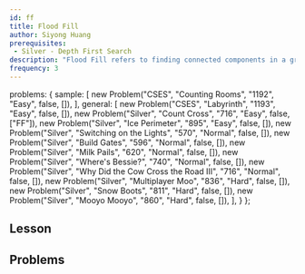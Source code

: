```yaml
---
id: ff
title: Flood Fill
author: Siyong Huang
prerequisites: 
 - Silver - Depth First Search
description: "Flood Fill refers to finding connected components in a graph that is respresented by a grid."
frequency: 3
---
```



  problems: {
    sample: [
      new Problem("CSES", "Counting Rooms", "1192", "Easy", false, []),
    ],
    general: [
      new Problem("CSES", "Labyrinth", "1193", "Easy", false, []),
      new Problem("Silver", "Count Cross", "716", "Easy", false, ["FF"]),
      new Problem("Silver", "Ice Perimeter", "895", "Easy", false, []),
      new Problem("Silver", "Switching on the Lights", "570", "Normal", false, []),
      new Problem("Silver", "Build Gates", "596", "Normal", false, []),
      new Problem("Silver", "Milk Pails", "620", "Normal", false, []),
      new Problem("Silver", "Where's Bessie?", "740", "Normal", false, []),
      new Problem("Silver", "Why Did the Cow Cross the Road III", "716", "Normal", false, []),
      new Problem("Silver", "Multiplayer Moo", "836", "Hard", false, []),
      new Problem("Silver", "Snow Boots", "811", "Hard", false, []),
      new Problem("Silver", "Mooyo Mooyo", "860", "Hard", false, []),
    ],
  }
};

<problems-list problems={metadata.problems.sample} />

## Lesson

<resources>
  <resource source="IUSACO" title="10.5 - Flood Fill"></resource>
</resources>

## Problems

<problems-list problems={metadata.problems.general} />